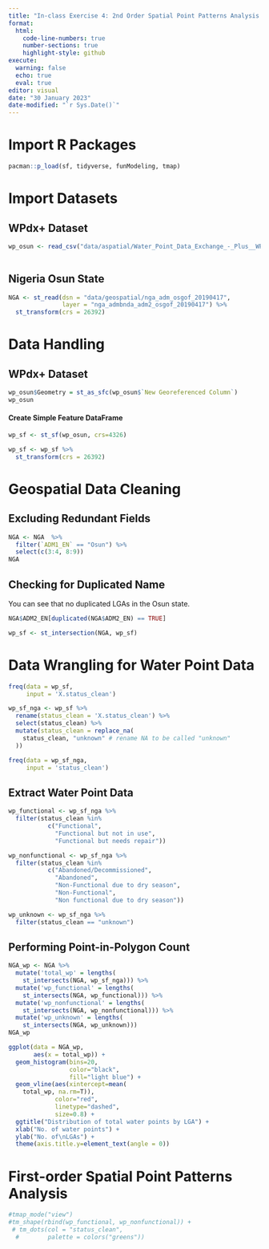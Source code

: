 ---
title: "In-class Exercise 4: 2nd Order Spatial Point Patterns Analysis Methods"
format: 
  html:
    code-line-numbers: true
    number-sections: true
    highlight-style: github
execute:
  warning: false
  echo: true  
  eval: true
editor: visual
date: "30 January 2023"
date-modified: "`r Sys.Date()`"
---

# Import R Packages

```{r}
pacman::p_load(sf, tidyverse, funModeling, tmap)
```

# Import Datasets

## WPdx+ Dataset

```{r}
wp_osun <- read_csv("data/aspatial/Water_Point_Data_Exchange_-_Plus__WPdx__.csv") %>% filter(`#clean_country_name` == "Nigeria" &
                                                                                              `#clean_adm1` == "Osun")
```

## Nigeria Osun State

```{r}
NGA <- st_read(dsn = "data/geospatial/nga_adm_osgof_20190417",
               layer = "nga_admbnda_adm2_osgof_20190417") %>%
  st_transform(crs = 26392)
```

# Data Handling

## WPdx+ Dataset

```{r}
wp_osun$Geometry = st_as_sfc(wp_osun$`New Georeferenced Column`)
wp_osun
```

#### Create Simple Feature DataFrame

```{r}
wp_sf <- st_sf(wp_osun, crs=4326)
```

```{r}
wp_sf <- wp_sf %>%
  st_transform(crs = 26392)
```

# Geospatial Data Cleaning

## Excluding Redundant Fields

```{r}
NGA <- NGA  %>%
  filter(`ADM1_EN` == "Osun") %>%
  select(c(3:4, 8:9))
NGA
```

## Checking for Duplicated Name

You can see that no duplicated LGAs in the Osun state.

```{r}
NGA$ADM2_EN[duplicated(NGA$ADM2_EN) == TRUE]
```

```{r}
wp_sf <- st_intersection(NGA, wp_sf)
```

# Data Wrangling for Water Point Data

```{r}
freq(data = wp_sf,
     input = 'X.status_clean')
```

```{r}
wp_sf_nga <- wp_sf %>%
  rename(status_clean = 'X.status_clean') %>%
  select(status_clean) %>%
  mutate(status_clean = replace_na(
    status_clean, "unknown" # rename NA to be called "unknown"
  ))

freq(data = wp_sf_nga,
     input = 'status_clean')
```

## Extract Water Point Data

```{r}
wp_functional <- wp_sf_nga %>%
  filter(status_clean %in%
           c("Functional",
             "Functional but not in use",
             "Functional but needs repair"))
```

```{r}
wp_nonfunctional <- wp_sf_nga %>%
  filter(status_clean %in%
           c("Abandoned/Decommissioned",
             "Abandoned",
             "Non-Functional due to dry season",
             "Non-Functional",
             "Non functional due to dry season"))
```

```{r}
wp_unknown <- wp_sf_nga %>%
  filter(status_clean == "unknown")
```

## Performing Point-in-Polygon Count

```{r}
NGA_wp <- NGA %>%
  mutate('total_wp' = lengths(
    st_intersects(NGA, wp_sf_nga))) %>%
  mutate('wp_functional' = lengths(
    st_intersects(NGA, wp_functional))) %>%
  mutate('wp_nonfunctional' = lengths(
    st_intersects(NGA, wp_nonfunctional))) %>%
  mutate('wp_unknown' = lengths(
    st_intersects(NGA, wp_unknown)))
NGA_wp
```

```{r}
ggplot(data = NGA_wp,
       aes(x = total_wp)) + 
  geom_histogram(bins=20,
                 color="black",
                 fill="light blue") +
  geom_vline(aes(xintercept=mean(
    total_wp, na.rm=T)),
             color="red", 
             linetype="dashed", 
             size=0.8) +
  ggtitle("Distribution of total water points by LGA") +
  xlab("No. of water points") +
  ylab("No. of\nLGAs") +
  theme(axis.title.y=element_text(angle = 0))
```

# First-order Spatial Point Patterns Analysis

```{r}
#tmap_mode("view")
#tm_shape(rbind(wp_functional, wp_nonfunctional)) +
 # tm_dots(col = "status_clean",
  #        palette = colors("greens"))
```
